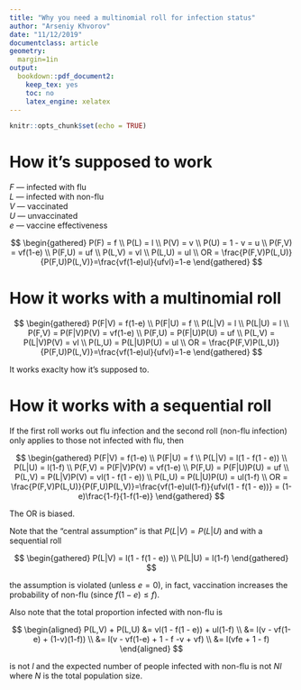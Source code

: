```yaml
---
title: "Why you need a multinomial roll for infection status"
author: "Arseniy Khvorov"
date: "11/12/2019"
documentclass: article
geometry: 
  margin=1in
output: 
  bookdown::pdf_document2:
    keep_tex: yes
    toc: no
    latex_engine: xelatex
---
```


```r
knitr::opts_chunk$set(echo = TRUE)
```

# How it's supposed to work

$F$ --- infected with flu \
$L$ --- infected with non-flu \
$V$ --- vaccinated \
$U$ --- unvaccinated \
$e$ --- vaccine effectiveness 

$$
\begin{gathered}
P(F) = f \\
P(L) = l \\
P(V) = v \\
P(U) = 1 - v = u \\
P(F,V) = vf(1-e) \\
P(F,U) = uf \\
P(L,V) = vl \\
P(L,U) = ul \\
OR = \frac{P(F,V)P(L,U)}{P(F,U)P(L,V)}=\frac{vf(1-e)ul}{ufvl}=1-e
\end{gathered}
$$

# How it works with a multinomial roll

$$
\begin{gathered}
P(F|V) = f(1-e) \\
P(F|U) = f \\
P(L|V) = l \\
P(L|U) = l \\
P(F,V) = P(F|V)P(V) = vf(1-e) \\
P(F,U) = P(F|U)P(U) = uf \\
P(L,V) = P(L|V)P(V) = vl \\
P(L,U) = P(L|U)P(U) = ul \\
OR = \frac{P(F,V)P(L,U)}{P(F,U)P(L,V)}=\frac{vf(1-e)ul}{ufvl}=1-e
\end{gathered}
$$

It works exaclty how it's supposed to.

# How it works with a sequential roll

If the first roll works out flu infection and the second roll (non-flu infection) only applies to those not infected with flu, then

$$
\begin{gathered}
P(F|V) = f(1-e) \\
P(F|U) = f \\
P(L|V) = l(1 - f(1 - e)) \\
P(L|U) = l(1-f) \\
P(F,V) = P(F|V)P(V) = vf(1-e) \\
P(F,U) = P(F|U)P(U) = uf \\
P(L,V) = P(L|V)P(V) = vl(1 - f(1 - e)) \\
P(L,U) = P(L|U)P(U) = ul(1-f) \\
OR = \frac{P(F,V)P(L,U)}{P(F,U)P(L,V)}=\frac{vf(1-e)ul(1-f)}{ufvl(1 - f(1 - e))} = (1-e)\frac{1-f}{1-f(1-e)}
\end{gathered}
$$

The OR is biased.

Note that the "central assumption" is that $P(L|V) = P(L|U)$ and with a sequential roll

$$
\begin{gathered}
P(L|V) = l(1 - f(1 - e)) \\
P(L|U) = l(1-f)
\end{gathered}
$$

the assumption is violated (unless $e=0$), in fact, vaccination increases the probability of non-flu (since $f(1 - e) \leq f$).

Also note that the total proportion infected with non-flu is

$$
\begin{aligned}
P(L,V) + P(L,U) &= vl(1 - f(1 - e)) + ul(1-f) \\  
&= l(v - vf(1-e) + (1-v)(1-f)) \\
&= l(v - vf(1-e) + 1 - f -v + vf) \\
&= l(vfe + 1 - f)
\end{aligned}
$$

is not $l$ and the expected number of people infected with non-flu is not $Nl$ where $N$ is the total population size.
